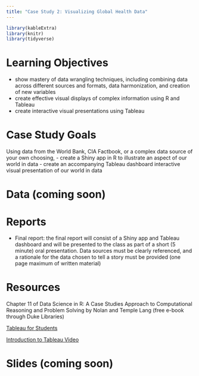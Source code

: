 ```yaml
---
title: "Case Study 2: Visualizing Global Health Data"
---
```


```r
library(kableExtra)
library(knitr)
library(tidyverse)
```


# Learning Objectives

- show mastery of data wrangling techniques, including combining data across different sources and formats, data harmonization, and creation of new variables 
- create effective visual displays of complex information using R and Tableau
- create interactive visual presentations using Tableau

# Case Study Goals
Using data from the World Bank, CIA Factbook, or a complex data source of your own choosing, 
- create a Shiny app in R to illustrate an aspect of our world in data
- create an accompanying Tableau dashboard interactive visual presentation of our world in data

# Data (coming soon)

<!---

R Tutorial Data Set
- [popDF.RData](data/popDF.RData)
- [infMortDF.RData](data/infMortDF.RData)
- [codeMapDF.RData](data/codeMapDF.RData)
- [countries.csv](data/countries.csv)

Full People And Society Data Set:
- [full.RData](data/full.RData)

How To Obtain Data from Factbook:
- [Factbook Tutorial](data/data_file_2014.html)

--->

# Reports

- Final report: the final report will consist of a Shiny app and Tableau dashboard and will be presented to the class as part of a short (5 minute) oral presentation. Data sources must be clearly referenced, and a rationale for the data chosen to tell a story must be provided (one page maximum of written material)

# Resources

Chapter 11 of Data Science in R: A Case Studies Approach to Computational Reasoning and Problem Solving by Nolan and Temple Lang (free e-book through Duke Libraries)

[Tableau for Students](https://www.tableau.com/academic/students)

[Introduction to Tableau Video](http://library.capture.duke.edu/Panopto/Pages/Viewer.aspx?id=05708679-00e5-45c3-bb31-fd3724cd8009)


# Slides (coming soon)

<!---
[Initial description of CIA Factbook Data and Plotting in R](decks/cs02_1_deck.html)

[Obtaining Tableau Guide](decks/cs02_2_deck.html)

[Tableau visualization of Infant Mortality](decks/cs02_3_deck.html)

[Tableau dashboard visualization of Infant Mortality](decks/cs02_4_deck.html)

--->

